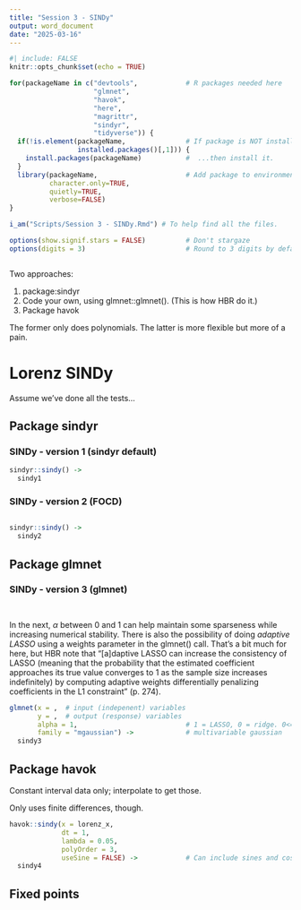 ```yaml
---
title: "Session 3 - SINDy"
output: word_document
date: "2025-03-16"
---
```


```r
#| include: FALSE
knitr::opts_chunk$set(echo = TRUE)

for(packageName in c("devtools",            # R packages needed here
                     "glmnet",
                     "havok",
                     "here",
                     "magrittr",
                     "sindyr",
                     "tidyverse")) {
  if(!is.element(packageName,               # If package is NOT installed...
                 installed.packages()[,1])) {
    install.packages(packageName)           #  ...then install it.
  }
  library(packageName,                      # Add package to environment
          character.only=TRUE,
          quietly=TRUE,
          verbose=FALSE)
}

i_am("Scripts/Session 3 - SINDy.Rmd") # To help find all the files.

options(show.signif.stars = FALSE)          # Don't stargaze
options(digits = 3)                         # Round to 3 digits by default
```

```r

```

Two approaches:

1. package:sindyr
2. Code your own, using glmnet::glmnet(). (This is how HBR do it.)
3. Package havok

The former only does polynomials. The latter is more flexible but more of a pain.

# Lorenz SINDy

Assume we've done all the tests...

## Package sindyr

### SINDy - version 1 (sindyr default)
```r
sindyr::sindy() ->
  sindy1
```

### SINDy - version 2 (FOCD)
```r

```
```r
sindyr::sindy() ->
  sindy2
```


## Package glmnet

### SINDy - version 3 (glmnet)
```r

```


```r

```

In the next, $\alpha$ between 0 and 1 can help maintain some sparseness while increasing numerical stability. There is also the possibility of doing *adaptive LASSO* using a weights parameter in the glmnet() call. That's a bit much for here, but HBR note that "[a]daptive LASSO can increase the consistency of LASSO (meaning that the probability that the estimated coefficient approaches its true value converges to 1 as the  sample size increases indefinitely) by computing adaptive weights differentially penalizing coefficients in the L1 constraint" (p. 274).

``` r
glmnet(x = ,  # input (indepenent) variables
       y = ,  # output (response) variables
       alpha = 1,                           # 1 = LASSO, 0 = ridge. 0<=alpha<=1
       family = "mgaussian") ->             # multivariable gaussian
  sindy3
```


## Package havok

Constant interval data only; interpolate to get those.

Only uses finite differences, though.
```r
havok::sindy(x = lorenz_x,
             dt = 1,
             lambda = 0.05,
             polyOrder = 3,
             useSine = FALSE) ->            # Can include sines and cosines!
  sindy4
```


## Fixed points

